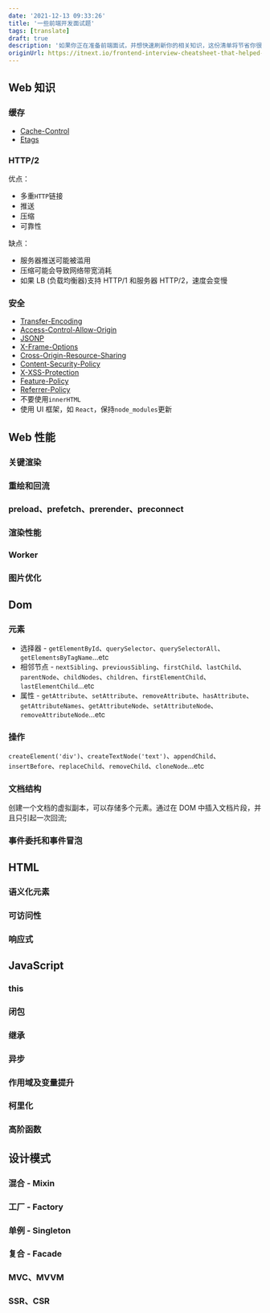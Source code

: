 ```yaml
---
date: '2021-12-13 09:33:26'
title: '一些前端开发面试题'
tags: [translate]
draft: true
description: '如果你正在准备前端面试，并想快速刷新你的相关知识，这份清单将节省你很多时间。'
originUrl: https://itnext.io/frontend-interview-cheatsheet-that-helped-me-to-get-offer-on-amazon-and-linkedin-cba9584e33c7#b93f
---
```


## Web 知识

### 缓存

- [Cache-Control](https://developer.mozilla.org/zh-CN/docs/Web/HTTP/Headers/Cache-Control)
- [Etags](https://developer.mozilla.org/zh-CN/docs/Web/HTTP/Headers/ETag)

### HTTP/2

优点：

- 多重`HTTP`链接
- 推送
- 压缩
- 可靠性

缺点：

- 服务器推送可能被滥用
- 压缩可能会导致网络带宽消耗
- 如果 LB (负载均衡器)支持 HTTP/1 和服务器 HTTP/2，速度会变慢

### 安全

- [Transfer-Encoding](https://developer.mozilla.org/zh-CN/docs/Web/HTTP/Headers/Transfer-Encoding)
- [Access-Control-Allow-Origin](https://developer.mozilla.org/zh-CN/docs/Web/HTTP/Headers/Access-Control-Allow-Origin)
- [JSONP](https://developer.mozilla.org/zh-CN/docs/Web/HTTP/Methods/JSONP)
- [X-Frame-Options](https://developer.mozilla.org/zh-CN/docs/Web/HTTP/Headers/X-Frame-Options)
- [Cross-Origin-Resource-Sharing](https://developer.mozilla.org/zh-CN/docs/Web/HTTP/CORS)
- [Content-Security-Policy](https://developer.mozilla.org/zh-CN/docs/Web/HTTP/CSP)
- [X-XSS-Protection](https://developer.mozilla.org/zh-CN/docs/Web/HTTP/Headers/X-XSS-Protection)
- [Feature-Policy](https://developer.mozilla.org/zh-CN/docs/Web/HTTP/Headers/Feature-Policy)
- [Referrer-Policy](https://developer.mozilla.org/zh-CN/docs/Web/HTTP/Headers/Referrer-Policy)
- 不要使用`innerHTML`
- 使用 UI 框架，如 `React`，保持`node_modules`更新

## Web 性能

### 关键渲染

### 重绘和回流

### preload、prefetch、prerender、preconnect

### 渲染性能

### Worker

### 图片优化

## Dom

### 元素

- 选择器 - `getElementById`、`querySelector`、`querySelectorAll`、`getElementsByTagName`...etc
- 相邻节点 - `nextSibling`、`previousSibling`、`firstChild`、`lastChild`、`parentNode`、`childNodes`、`children`、`firstElementChild`、`lastElementChild`...etc
- 属性 - `getAttribute`、`setAttribute`、`removeAttribute`、`hasAttribute`、`getAttributeNames`、`getAttributeNode`、`setAttributeNode`、`removeAttributeNode`...etc

### 操作

`createElement('div')`、`createTextNode('text')`、`appendChild`、`insertBefore`、`replaceChild`、`removeChild`、`cloneNode`...etc

### 文档结构

创建一个文档的虚拟副本，可以存储多个元素。通过在 DOM 中插入文档片段，并且只引起一次回流;

### 事件委托和事件冒泡

## HTML

### 语义化元素

### 可访问性

### 响应式

## JavaScript

### this

### 闭包

### 继承

### 异步

### 作用域及变量提升

### 柯里化

### 高阶函数

## 设计模式

### 混合 - Mixin

### 工厂 - Factory

### 单例 - Singleton

### 复合 - Facade

### MVC、MVVM

### SSR、CSR
